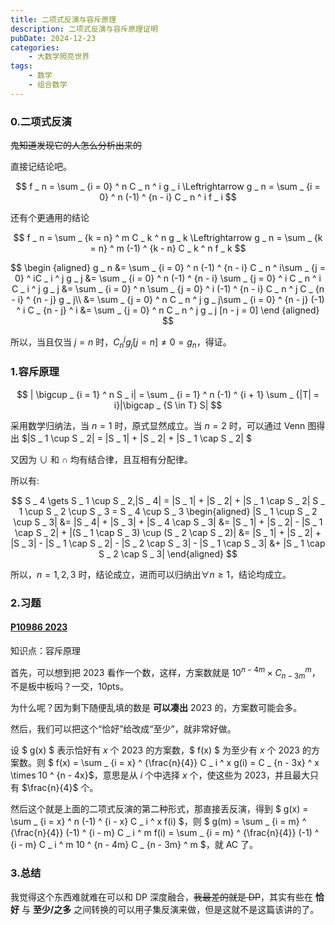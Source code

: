 ```yaml
---
title: 二项式反演与容斥原理
description: 二项式反演与容斥原理证明
pubDate: 2024-12-23
categories:
    - 大数学照亮世界
tags:
    - 数学
    - 组合数学
---
```



### 0.二项式反演

~~鬼知道发现它的人怎么分析出来的~~

直接记结论吧。

$$
f _ n = \sum _ {i = 0} ^ n C _ n ^ i g _ i \Leftrightarrow g _ n = \sum _ {i = 0} ^ n (-1) ^ {n - i} C _ n ^ i f _ i
$$

还有个更通用的结论

$$
f _ n = \sum _ {k = n} ^ m C _ k ^ n g _ k \Leftrightarrow g _ n = \sum _ {k = n} ^ m (-1) ^ {k - n} C _ k ^ n f _ k
$$

<Collapse title = "证明">

$$
\begin {aligned}
g _ n &= \sum _ {i = 0} ^ n (-1) ^ {n - i} C _ n ^ i\sum _ {j = 0} ^ iC _ i ^ j g _ j
&= \sum _ {i = 0} ^ n (-1) ^ {n - i} \sum _ {j = 0} ^ i C _ n ^ i C _ i ^ j g _ j
&= \sum _ {i = 0} ^ n \sum _ {j = 0} ^ i (-1) ^ {n - i} C _ n ^ j C _ {n - i} ^ {n - j} g _ j\\
&= \sum _ {j = 0} ^ n C _ n ^ j g _ j\sum _ {i = 0} ^ {n - j} (-1) ^ i C _ {n - j} ^ i
&= \sum _ {j = 0} ^ n C _ n ^ j g _ j [n - j = 0]
\end {aligned}
$$

所以，当且仅当 $j = n$ 时，$C _ n ^ j g _ j[j = n] \neq 0 = g _ n$，得证。 
</Collapse>

### 1.容斥原理

$$
| \bigcup _ {i = 1} ^ n S _ i| = \sum _ {i = 1} ^ n (-1) ^ {i + 1} \sum _ {|T| = i}|\bigcap _ {S \in T} S|
$$

<Collapse title = "证明">

采用数学归纳法，当 $n=1$ 时，原式显然成立。当 $n = 2$ 时，可以通过 Venn 图得出 $|S _ 1 \cup S _ 2| = |S _ 1| + |S _ 2| + |S _ 1 \cap S _ 2| $

又因为 $\cup$ 和 $\cap$ 均有结合律，且互相有分配律。

所以有:

$$
S _ 4 \gets S _ 1 \cup S _ 2,|S _ 4| = |S _ 1| + |S _ 2| + |S _ 1 \cap S _ 2|
S _ 1 \cup S _ 2 \cup S _ 3 = S _ 4 \cup S _ 3
\begin{aligned}
|S _ 1 \cup S _ 2 \cup S _ 3| &= |S _ 4| + |S _ 3| + |S _ 4 \cap S _ 3| &= |S _ 1| + |S _ 2| - |S _ 1 \cap S _ 2| + |(S _ 1 \cap S _ 3) \cup (S _ 2 \cap S _ 2)| &= |S _ 1| + |S _ 2| + |S _ 3| - |S _ 1 \cap S _ 2| - |S _ 2 \cap S _ 3| - |S _ 1 \cap S _ 3|   &+ |S _ 1 \cap S _ 2 \cap S _ 3|
\end{aligned}
$$

所以，$n = 1,2,3$ 时，结论成立，进而可以归纳出$\forall n \ge 1$，结论均成立。
</Collapse>

### 2.习题

#### [P10986 2023](https://www.luogu.com.cn/problem/P10986)

知识点：容斥原理

首先，可以想到把 $2023$ 看作一个数，这样，方案数就是 $10 ^ {n - 4m} \times C _ {n - 3m} ^ m$，不是板中板吗？一交，10pts。

为什么呢？因为剩下随便乱填的数是 **可以凑出** $2023$ 的，方案数可能会多。

然后，我们可以把这个“恰好”给改成“至少”，就非常好做。

设 $ g(x) $ 表示恰好有 $x$ 个 $2023$ 的方案数，$ f(x) $ 为至少有 $x$ 个 $2023$ 的方案数。则 $ f(x) = \sum _ {i = x} ^ {\frac{n}{4}} C _ i ^ x g(i) = C _ {n - 3x} ^ x \times 10 ^ {n - 4x}$，意思是从 $i$ 个中选择 $x$ 个，使这些为 $2023$，并且最大只有 $\frac{n}{4}$ 个。

然后这个就是上面的二项式反演的第二种形式，那直接丢反演，得到 $ g(x) = \sum _ {i = x} ^ n (-1) ^ {i - x}  C _ i ^ x f(i) $，则 $ g(m) = \sum _ {i = m} ^ {\frac{n}{4}} (-1) ^ {i - m} C _ i ^ m f(i) = \sum _ {i = m} ^ {\frac{n}{4}} (-1) ^ {i - m} C _ i ^ m  10 ^ {n - 4m} C _ {n - 3m} ^ m $，就 AC 了。

### 3.总结

我觉得这个东西难就难在可以和 DP 深度融合，~~我最差的就是 DP~~，其实有些在 **恰好** 与 **至少/之多** 之间转换的可以用子集反演来做，但是这就不是这篇该讲的了。